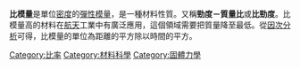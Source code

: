 {{unreferenced|time=2010-12-27T04:18:06+00:00}}
'''比模量'''是單位[[密度|密度]]的[[彈性模量|彈性模量]]，是一種材料性質。又稱'''勁度－質量比'''或'''比勁度'''。比模量高的材料在[[航天|航天]]工業中有廣泛應用，這個領域需要把質量降至最低。從[[因次分析|因次分析]]可得，比模量的單位為距離的平方除以時間的平方。

{{material-stub}}

[[Category:比率|Category:比率]]
[[Category:材料科學|Category:材料科學]]
[[Category:固體力學|Category:固體力學]]